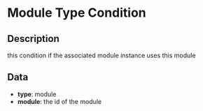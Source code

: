 # Module Type Condition

## Description

  
this condition if the associated module instance uses this module

## Data

- **type**: module
- **module**: the id of the module

